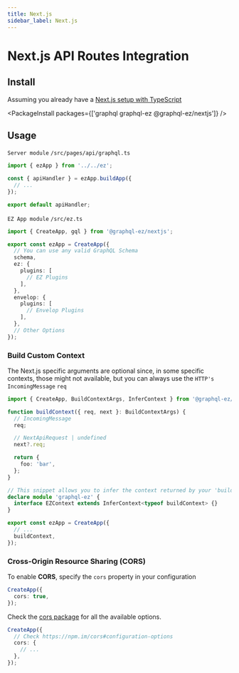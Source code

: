```yaml
---
title: Next.js
sidebar_label: Next.js
---
```


# Next.js API Routes Integration

## Install

Assuming you already have a [Next.js setup with TypeScript](https://nextjs.org/docs/basic-features/typescript)

<PackageInstall packages={['graphql graphql-ez @graphql-ez/nextjs']} />

## Usage

`Server module` `/src/pages/api/graphql.ts`

```ts
import { ezApp } from '../../ez';

const { apiHandler } = ezApp.buildApp({
  // ...
});

export default apiHandler;
```

`EZ App module` `/src/ez.ts`

```ts
import { CreateApp, gql } from '@graphql-ez/nextjs';

export const ezApp = CreateApp({
  // You can use any valid GraphQL Schema
  schema,
  ez: {
    plugins: [
      // EZ Plugins
    ],
  },
  envelop: {
    plugins: [
      // Envelop Plugins
    ],
  },
  // Other Options
});
```

### Build Custom Context

The Next.js specific arguments are optional since, in some specific contexts, those might not available,
but you can always use the `HTTP's IncomingMessage` `req`

```ts
import { CreateApp, BuildContextArgs, InferContext } from '@graphql-ez/nextjs';

function buildContext({ req, next }: BuildContextArgs) {
  // IncomingMessage
  req;

  // NextApiRequest | undefined
  next?.req;

  return {
    foo: 'bar',
  };
}

// This snippet allows you to infer the context returned by your 'buildContext' and add it to the EZContext interface
declare module 'graphql-ez' {
  interface EZContext extends InferContext<typeof buildContext> {}
}

export const ezApp = CreateApp({
  // ...
  buildContext,
});
```

### Cross-Origin Resource Sharing (CORS)

To enable **CORS**, specify the `cors` property in your configuration

```ts
CreateApp({
  cors: true,
});
```

Check the [cors package](https://npm.im/cors#configuration-options) for all the available options.

```ts
CreateApp({
  // Check https://npm.im/cors#configuration-options
  cors: {
    // ...
  },
});
```

